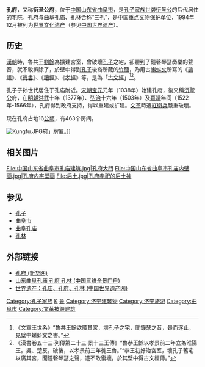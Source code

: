 {{coord|35|36|42|N|116|58|30|E|display=title}}
{{inproject|世界遗产}}
{{世界遗产概要表
| site_img = Image:Kongfu.jpg
| site_img_capt = 曲阜孔府
| site_img_width = 300px
| zh_name = 曲阜的[[孔庙|孔庙]]、[[孔林|孔林]]、孔府
| en_name = Temple and Cemetery of Confucius and the Kong Family Mansion in Qufu
| fr_name = Temple et cimetière de Confucius et résidence de la famille Kong à Qufu
| country = {{PRC}}
| criterion_c = (i)(vi)(vi)
| rg_year = 1994
| ex_rg_year = 
| org_url = http://whc.unesco.org/en/list/704
| map_img = 
}}
{{文物保护单位
| 级别 = 全国
| 名称 = 曲阜[[曲阜孔庙|孔庙]]及孔府
| 编号 = 1-99
| 分类 = 古建筑及历史纪念建筑物
| 时代 = [[金国|金]]至[[清|清]]
| 所在 = {{CHN}}[[山东省|山东省]][[曲阜市|曲阜市]]
| 登录 = 1961年
| Cat = 山东全国重点文物保护单位
}}

'''孔府'''，又称'''衍圣公府'''，位于[[中华人民共和国|中国]][[山东省|山东省]][[曲阜市|曲阜市]]，是[[孔子家族|孔子家族]][[世袭|世袭]][[衍圣公|衍圣公]]的后代居住的[[宅院|宅院]]。孔府与[[曲阜孔庙|曲阜孔庙]]、[[孔林|孔林]]合称“[[三孔|三孔]]”，是[[中国重点文物保护单位|中国重点文物保护单位]]，1994年12月被列为[[世界文化遗产|世界文化遗产]]（参见[[中国世界遗产|中国世界遗产]]）。

==历史==
[[漢朝|漢朝]]時，魯共王[[劉餘|劉餘]]為擴建宮室，曾破壞[[孔子|孔子]]之宅，卻聽到了鐘磬琴瑟奏樂的聲音，就不敢拆除了，於壁中得到[[孔子|孔子]]後裔所藏的[[竹簡|竹簡]]，乃用古[[蝌蚪文|蝌蚪文]]所寫的《[[論語|論語]]》、《[[尚書|尚書]]》、《[[禮經|禮經]]》、《[[孝經|孝經]]》等，是為「[[古文經|古文經]]」<ref>《文宣王世系》“魯共王餘欲廣其宮，壞孔子之宅，聞鐘瑟之音，畏而遂止，見壁中蝌蚪文之書。”</ref><ref>《漢書卷五十三·列傳第二十三·景十三王傳》“魯恭王餘以孝景前二年立為淮陽王。吳、楚反，破後，以孝景前三年徙王魯。”“恭王初好治宮室，壞孔子舊宅以廣其宮，聞鐘磬琴瑟之聲，遂不敢復壞，於其壁中得古文經傳。”</ref>。

孔子子孙世代居住于孔庙附近。[[宋朝|宋朝]][[宝元|宝元]]元年（1038年）始建孔府，後又稱[[衍聖公|衍聖公]]府，在[[明朝|明朝]][[洪武|洪武]]十年（1377年）、[[弘治|弘治]]十六年（1503年）及[[嘉靖|嘉靖]]年间（1522年-1566年），孔府得到政府支持，得以重建或扩建。[[文革|文革]]時遭[[紅衛兵|紅衛兵]]嚴重破壞。

现在孔府占地16[[公顷|公顷]]，有463个房间。

[[File:Kungfu.JPG|thumb]]府」牌匾。]]
==相关图片==
<gallery>
File:中国山东省曲阜市孔庙建筑.jpg|孔府大門
File:中国山东省曲阜市孔庙内壁画.jpg|孔府内宅壁画
File:后土.jpg|孔府奉祀的后土神
</gallery>

==参见==
*[[孔子|孔子]]
*[[曲阜市|曲阜市]]
*[[曲阜孔庙|曲阜孔庙]] 
*[[孔林|孔林]]

==外部链接==
*[https://web.archive.org/web/20060412023515/http://www.sd.xinhuanet.com/news/2003-09/13/content_1846477.htm 孔府 (新华网)]
*[http://www.chinavr.net/shandong/tn_kong.htm 山东曲阜孔庙 孔府 孔林 (中国三维全景门户)]{{Wayback|url=http://www.chinavr.net/shandong/tn_kong.htm |date=20111229170553 }}
*[https://web.archive.org/web/20060410182146/http://www.cnwh.org/cnsites/nsk/kmklkf.htm 世界遗产：孔庙、孔府、孔林 (中国世界遗产网)]

{{中華人民共和國的世界遺產}}
{{国家5A旅游景区}}
[[Category:孔子家族|Category:孔子家族]]
[[Category:山东文化|K]]
[[Category:中国世界遗产|鲁]]
[[Category:济宁建筑物|Category:济宁建筑物]]
[[Category:济宁旅游|Category:济宁旅游]]
[[Category:曲阜市|Category:曲阜市]]
[[Category:文革被毁建筑|Category:文革被毁建筑]]